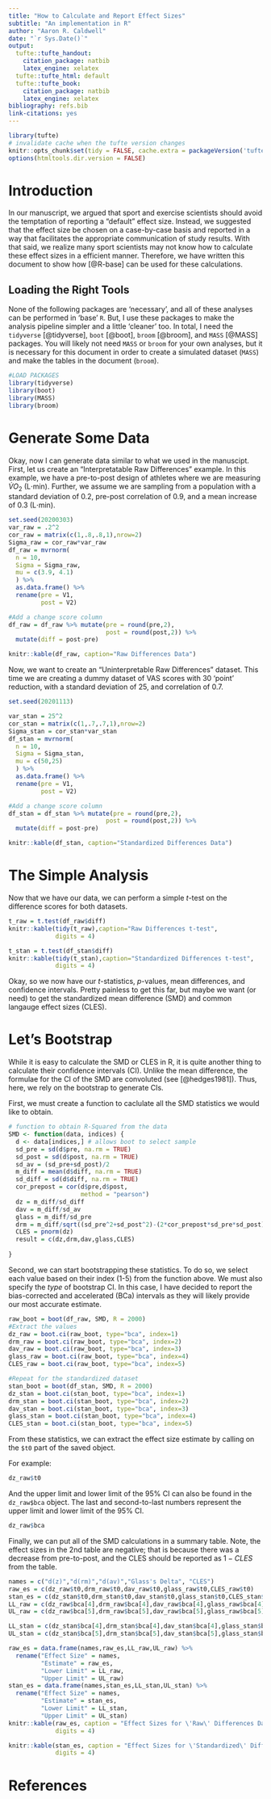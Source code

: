 ```yaml
---
title: "How to Calculate and Report Effect Sizes"
subtitle: "An implementation in R"
author: "Aaron R. Caldwell"
date: "`r Sys.Date()`"
output:
  tufte::tufte_handout:
    citation_package: natbib
    latex_engine: xelatex
  tufte::tufte_html: default
  tufte::tufte_book:
    citation_package: natbib
    latex_engine: xelatex
bibliography: refs.bib
link-citations: yes
---
```


```r
library(tufte)
# invalidate cache when the tufte version changes
knitr::opts_chunk$set(tidy = FALSE, cache.extra = packageVersion('tufte'))
options(htmltools.dir.version = FALSE)
```

# Introduction

In our manuscript, we argued that sport and exercise scientists should avoid the temptation of reporting a "default" effect size. Instead, we suggested that the effect size be chosen on a case-by-case basis and reported in a way that facilitates the appropriate communication of study results. With that said, we realize many sport scientists may not know how to calculate these effect sizes in a efficient manner. Therefore, we have written this document to show how [@R-base] can be used for these calculations.

## Loading the Right Tools

None of the following packages are 'necessary', and all of these analyses can be performed in 'base' `R`. But, I use these packages to make the analysis pipeline simpler and a little 'cleaner' too. In total, I need the `tidyverse` [@tidyverse], `boot` [@boot], `broom` [@broom], and `MASS` [@MASS] packages. You will likely not need `MASS` or `broom` for your own analyses, but it is necessary for this document in order to create a simulated dataset (`MASS`) and make the tables in the document (`broom`).

```r
#LOAD PACKAGES
library(tidyverse) 
library(boot) 
library(MASS) 
library(broom)
```

# Generate Some Data

Okay, now I can generate data similar to what we used in the manuscipt. First, let us create an "Interpretatable Raw Differences" example. In this example, we have a pre-to-post design of athletes where we are measuring $\dot{V}O_2$ (L$\cdot$min\textsuperscript{-1}). Further, we assume we are sampling from a population with a standard deviation of 0.2, pre-post correlation of 0.9, and a mean increase of 0.3 (L$\cdot$min\textsuperscript{-1}).

```r
set.seed(20200303)
var_raw = .2^2
cor_raw = matrix(c(1,.8,.8,1),nrow=2)
Sigma_raw = cor_raw*var_raw
df_raw = mvrnorm(
  n = 10,
  Sigma = Sigma_raw,
  mu = c(3.9, 4.1)
  ) %>% 
  as.data.frame() %>%
  rename(pre = V1,
         post = V2)

#Add a change score column
df_raw = df_raw %>% mutate(pre = round(pre,2),
                           post = round(post,2)) %>%
  mutate(diff = post-pre)

```

```r
knitr::kable(df_raw, caption="Raw Differences Data")
```

Now, we want to create an "Uninterpretable Raw Differences" dataset. This time we are creating a dummy dataset of VAS scores with 30 'point' reduction, with a standard deviation of 25, and correlation of 0.7.

```r
set.seed(20201113)

var_stan = 25^2
cor_stan = matrix(c(1,.7,.7,1),nrow=2)
Sigma_stan = cor_stan*var_stan
df_stan = mvrnorm(
  n = 10,
  Sigma = Sigma_stan,
  mu = c(50,25)
  ) %>% 
  as.data.frame() %>%
  rename(pre = V1,
         post = V2)

#Add a change score column
df_stan = df_stan %>% mutate(pre = round(pre,2),
                           post = round(post,2)) %>%
  mutate(diff = post-pre)

```

```r
knitr::kable(df_stan, caption="Standardized Differences Data")
```

# The Simple Analysis

Now that we have our data, we can perform a simple *t*-test on the difference scores for both datasets.

```r
t_raw = t.test(df_raw$diff)
knitr::kable(tidy(t_raw),caption="Raw Differences t-test",
             digits = 4)

t_stan = t.test(df_stan$diff)
knitr::kable(tidy(t_stan),caption="Standardized Differences t-test",
             digits = 4)
```

Okay, so we now have our *t*-statistics, *p*-values, mean differences, and confidence intervals. Pretty painless to get this far, but maybe we want (or need) to get the standardized mean difference (SMD) and common langauge effect sizes (CLES).

# Let's Bootstrap

While it is easy to calculate the SMD or CLES in R, it is quite another thing to calculate their confidence intervals (CI). Unlike the mean difference, the formulae for the CI of the SMD are convoluted (see [@hedges1981]). Thus, here, we rely on the bootstrap to generate CIs.

First, we must create a function to caclulate all the SMD statistics we would like to obtain.

```r
# function to obtain R-Squared from the data
SMD <- function(data, indices) {
  d <- data[indices,] # allows boot to select sample
  sd_pre = sd(d$pre, na.rm = TRUE)
  sd_post = sd(d$post, na.rm = TRUE)
  sd_av = (sd_pre+sd_post)/2
  m_diff = mean(d$diff, na.rm = TRUE)
  sd_diff = sd(d$diff, na.rm = TRUE)
  cor_prepost = cor(d$pre,d$post,
                    method = "pearson")
  dz = m_diff/sd_diff
  dav = m_diff/sd_av
  glass = m_diff/sd_pre
  drm = m_diff/sqrt((sd_pre^2+sd_post^2)-(2*cor_prepost*sd_pre*sd_post))*sqrt(2*(1-cor_prepost))
  CLES = pnorm(dz)
  result = c(dz,drm,dav,glass,CLES)
  
} 
```

Second, we can start bootstrapping these statistics. To do so, we select each value based on their index (1-5) from the function above. We must also specify the *type* of bootstrap CI. In this case, I have decided to report the bias-corrected and accelerated (BCa) intervals as they will likely provide our most accurate estimate.


```r
raw_boot = boot(df_raw, SMD, R = 2000)
#Extract the values
dz_raw = boot.ci(raw_boot, type="bca", index=1)
drm_raw = boot.ci(raw_boot, type="bca", index=2)
dav_raw = boot.ci(raw_boot, type="bca", index=3)
glass_raw = boot.ci(raw_boot, type="bca", index=4)
CLES_raw = boot.ci(raw_boot, type="bca", index=5)

#Repeat for the standardized dataset
stan_boot = boot(df_stan, SMD, R = 2000)
dz_stan = boot.ci(stan_boot, type="bca", index=1)
drm_stan = boot.ci(stan_boot, type="bca", index=2)
dav_stan = boot.ci(stan_boot, type="bca", index=3)
glass_stan = boot.ci(stan_boot, type="bca", index=4)
CLES_stan = boot.ci(stan_boot, type="bca", index=5)
```

From these statistics, we can extract the effect size estimate by calling on the `$t0` part of the saved object.

For example:

```r
dz_raw$t0
```

And the upper limit and lower limit of the 95% CI can also be found in the `dz_raw$bca` object. The last and second-to-last numbers represent the upper limit and lower limit of the 95% CI.

```r
dz_raw$bca
```

Finally, we can put all of the SMD calculations in a summary table. Note, the effect sizes in the 2nd table are negative; that is because there was a decrease from pre-to-post, and the CLES should be reported as $1-CLES$ from the table.

```r
names = c("d(z)","d(rm)","d(av)","Glass's Delta", "CLES")
raw_es = c(dz_raw$t0,drm_raw$t0,dav_raw$t0,glass_raw$t0,CLES_raw$t0)
stan_es = c(dz_stan$t0,drm_stan$t0,dav_stan$t0,glass_stan$t0,CLES_stan$t0)
LL_raw = c(dz_raw$bca[4],drm_raw$bca[4],dav_raw$bca[4],glass_raw$bca[4],CLES_raw$bca[4])
UL_raw = c(dz_raw$bca[5],drm_raw$bca[5],dav_raw$bca[5],glass_raw$bca[5],CLES_raw$bca[5])

LL_stan = c(dz_stan$bca[4],drm_stan$bca[4],dav_stan$bca[4],glass_stan$bca[4],CLES_stan$bca[4])
UL_stan = c(dz_stan$bca[5],drm_stan$bca[5],dav_stan$bca[5],glass_stan$bca[5],CLES_stan$bca[5])

raw_es = data.frame(names,raw_es,LL_raw,UL_raw) %>%
  rename("Effect Size" = names,
         "Estimate" = raw_es,
         "Lower Limit" = LL_raw,
         "Upper Limit" = UL_raw)
stan_es = data.frame(names,stan_es,LL_stan,UL_stan) %>%
  rename("Effect Size" = names,
         "Estimate" = stan_es,
         "Lower Limit" = LL_stan,
         "Upper Limit" = UL_stan)
knitr::kable(raw_es, caption = "Effect Sizes for \'Raw\' Differences Dataset",
             digits = 4)

knitr::kable(stan_es, caption = "Effect Sizes for \'Standardized\' Differences Dataset",
             digits = 4)
```


\newpage

# References


